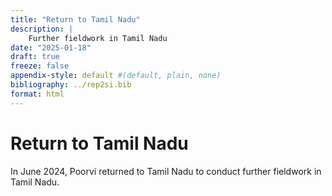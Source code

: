 ```yaml
---
title: "Return to Tamil Nadu"
description: |
    Further fieldwork in Tamil Nadu
date: "2025-01-18"
draft: true
freeze: false
appendix-style: default #(default, plain, none)
bibliography: ../rep2si.bib
format: html
---
```


# Return to Tamil Nadu

In June 2024, Poorvi returned to Tamil Nadu to conduct further fieldwork in Tamil Nadu. 
